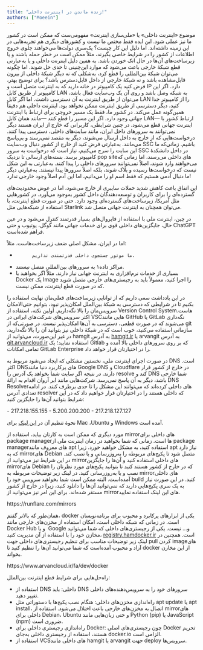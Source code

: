 ```yaml
---
title: "زنده ماندن در اینترنت داخلی!"
authors: ["Moeein"]
---
```

موضوع «اینترنت داخلی» یا «ملی‌سازی اینترنت» مفهومی‌ست که ممکن است در کشور ما نیز عملی شود. این ایده فقط مختص ما نیست و کشورهای دیگری هم تجربه‌هایی در این زمینه داشته‌اند. اما دلیل این کار چیست؟
یک‌سری دولت‌ها می‌خواهند جلوی خروج اطلاعات از کشور را در شرایط خاصی بگیرند، مثلاً ممکن است در خطر حمله باشند و یا زیرساخت‌های آن‌ها در حال اتک خوردن باشد. به همین دلیل اینترنت داخلی و یا به‌عبارتی قطع شبکۀ خارجی باعث می‌شود که موارد این‌چنینی تا حدی حل شوند. اما چگونه می‌توان شبکۀ بین‌المللی را قطع کرد، به‌شکلی که نه دیگر شبکۀ داخلی از بیرون قابل‌مشاهده باشد و نه شبکۀ خارجی از داخل قابل‌دسترس باشد؟
برای توضیح بهتر، فرض کنید یک کامپیوتر در خانه دارید که به اینترنت متصل است و IP دارد. اگر این کامپیوتر از طریق کابل LAN به شبکه وصل باشد و روی آن یک وب‌سایت فعال باشد، می‌توان از طریق اینترنت به آن دسترسی داشت. اما اگر کابل LAN را از کامپیوتر جدا کنید، دیگر دسترسی از طریق اینترنت ممکن نخواهد بود. اینترنت داخلی هم دقیقاً همین‌گونه عمل می‌کند.
در کشور ما، فقط یک مسیر خروجی برای ارتباط با اینترنت جهانی وجود دارد. اگر این مسیر را قطع کنند —مانند همان کابل LAN— ارتباط کشور با اینترنت جهانی قطع می‌شود. در چنین شرایطی، کاربرانی که خارج از ایران هستند دیگر نمی‌توانند به سرورهای داخل ایران، مانند سایت‌های داخلی، دسترسی پیدا کنند. درخواست‌هایی که از خارج به داخل ارسال می‌شوند، دیگر به مقصد نمی‌رسند و بی‌پاسخ می‌مانند. به‌عبارتی فرض کنید از خارج از کشور دنبال وب‌سایت SSC باشیم. زمانی‌که ما این سایت را سرچ می‌کنیم، نیاز است که درخواست به سرور SSC در داخل دانشکدهٔ کامپیوتر برسد. بسته‌های ارسالی تا نزدیک pop siteهای داخلی می‌رسند، اما زمانی که می‌خواهند وارد شوند، اصلاً نمی‌توانند سرورهای داخلی را پیدا کنند. به‌عبارتی به این شکل نیست که درخواست‌ها رسیده و بلاک شوند، بلکه اصلاً سرورها پیدا نیستند. به‌عبارتی دیگر ما دنبال آدمی هستیم که فقط اسم او را می‌دانیم، اما این آدم اصلاً وجود خارجی ندارد!

این اتفاق باعث کاهش شدید حملات سایبری از خارج می‌شود، اما در عوض محدودیت‌های گسترده‌ای را برای کاربران و توسعه‌دهندگان داخل کشور به‌وجود می‌آورد. در کشورهایی مثل آمریکا، زیرساخت‌های گسترده‌ای وجود دارد. حتی در صورت قطع اینترنت، با استفاده از شبکه‌هایی مثل Starlink می‌توان همچنان به اینترنت جهانی متصل شد.

در چین، اینترنت ملی با استفاده از فایروال‌های بسیار قدرتمند کنترل می‌شود و در عین حال، جایگزین‌های داخلی قوی برای خدمات جهانی مانند گوگل، یوتیوب و حتی ChatGPT فراهم شده‌است.

اما در ایران، مشکل اصلی ضعف زیرساخت‌هاست. مثلاً:
-           ما موتور جستجوی داخلی قدرتمندی نداریم.
- مراکز داده۱ به سرورهای بین‌المللی متصل نیستند.
- بسیاری از خدمات نرم‌افزاری به اینترنت جهانی نیاز دارند. مثلاً اگر بخواهید با Docker یک Image را اجرا کنید، معمولاً باید به رجیستری‌های خارجی متصل شوید که در صورت قطع اینترنت، ممکن نیست.

در این یادداشت سعی داریم که از توانایی زیرساخت‌های فعلی‌مان نهایت استفاده را بکنیم تا در شرایطی که دسترسی به شبکۀ بین‌الملل امکان‌پذیر نبود، بتوانیم حتی‌الامکان سرویس‌مان را بالا نگه‌داریم.
اولین نکته، استفاده از Version Control Systemهاست. اکثر سرویس‌های شرکت‌های ایرانی در VSCهایی مانند GitHub یا GitLab نگه‌داری می‌‌شوند که در صورت قطعی، دسترسی به آن‌ها امکان‌پذیر نیست. در صورتی‌که از git سازمانی استفاده می‌کنید، خوب است که در شبکۀ داخلی نیز بتوانید آن را بالا نگه‌دارید، در غیر این‌صورت، می‌توانید از hamgit به آدرس [hamgit.ir](hamgit.ir) یا arvangit به آدرس [git.arvancloud.ir](git.arvancloud.ir) استفاده نمایید؛ یک Gitlab که بر روی سرورهای داخلی بالا آمده و تمامی امکانات GitLab Enterprise را در اختیارتان قرار خواهد داد.

در صورت اجرای اینترنت ملی، نخستین مشکلی که ایجاد می‌شود مربوط به DNS است. اکثر DNSهای پرکاربرد دنیا مانند Google DNS و Cloudflare در خارج از کشور قرار دارند. در نتیجه اگر سایت شما بخواهد یک آدرس را resolve کند و DNS شما خارجی باشد، دیگر به آن پاسخ نمی‌رسد. شرکت‌هایی مانند ابر آروان اقدام به ارائهٔ DNS Resolverهای داخلی کرده‌اند که می‌توانند این مشکل را تا حدی برطرف کنند. در ادامه تعدادی آدرس resolver که داخلی هستند را در اختیارتان قرار خواهیم داد که در این شرایط بتوانید آن‌ها را جایگزین کنید:

<div dir={"ltr"}>
    - 217.218.155.155
    - 5.200.200.200
    - 217.218.127.127
</div>

نحوۀ تنظیم آن در
[این لینک](https://medium.com/@ajonesb/resolving-sudden-dns-issues-on-ubuntu-a-step-by-step-guide-1f9ab1c27a32)
برای Mac ،Ubuntu و Windows آمده است.

مورد دیگری که ممکن است به کارتان بیاید، استفاده از mirrorهای داخلی برای package managerها است. زمانی که شما بخواهید در زمان اینترنت ملی از package managerهای معروف مانند apt استفاده کنید، به مشکل خواهید خورد. زیرا apt نیاز دارد که به mirrorهای Debian متصل شود تا پکیج‌های مربوطه را به‌روز‌رسانی و یا نصب کند. در این شرایط نیز می‌توانید از mirrorهای داخلی استفاده کنید و آن‌ها را جایگزین mirrorهای Debian که در خارج از کشور هستند کنید تا بتوانید پکیج‌های مورد نظرتان را نصب و یا به‌روز‌رسانی کنید. در لینک زیر توضیحات مربوطه به mirrorهای  داخلی آمده‌است. البته ممکن است شما بخواهید سرویس خود را build کنید. در این صورت نیاز به یک سری پکیج‌هایی دارید که نمی‌توانید آن‌ها را دانلود کنید، زیرا در خارج از کشور مستقر شده‌اند. برای این امر نیز می‌توانید از mirrorهای این لینک استفاده نمایید.


<div style={{textAlign: "center", margin: "0 0", fontSize: "1.1em"}}>
    https://runflare.com/mirrors
</div>

همان‌طور که بالاتر گفتم، docker یکی از ابزارهای پرکابرد و محبوب برای برنامه‌نویسان است. در زمانی که شبکه داخلی است، امکان استفاده از مخزن‌های خارجی مانند Docker Hub و یا  Google و... نیست. یکی از رجیستری‌های داخلی که شما می‌توانید مخازن خود را با استفاده از آن مدیریت کنید، [registry.hamdocker.ir](registry.hamdocker.ir) است. همچنین در لینک زیر توضیحات مناسب برای تنظیم رجیستری‌های داخلی جهت pull کردن imageهای آزاد و محبوب آمده‌است که شما می‌توانید آن‌ها را تنظیم کنید تا docker از این مخازن بخواند.
<div style={{textAlign: "center", margin: "0 0", fontSize: "1.1em"}}>
    https://www.arvancloud.ir/fa/dev/docker
</div>

راه‌حل‌هایی برای شرایط قطع اینترنت بین‌الملل:

- استفاده از DNS داخلی: باید DNS سرورهای خود را به سرویس‌دهنده‌های داخلی تغییر دهید.
- راه‌اندازی مخزن‌های داخلی: هنگام نصب پکیج‌ها با دستوراتی مثل apt update یا apt install، اتصال به مخزن‌های خارجی باعث اختلال می‌شود. استفاده از mirrorهای داخلی برای Debian، Ubuntu و حتی زبان‌هایی مانند Python (pip) یا JavaScript (npm) ضروری است.
- راه‌اندازی رجیستری داخلی برای Docker: چون رجیستری‌های اصلی Docker تحریم هستند، استفاده از رجیستری داخلی به‌جای docker.io الزامی است.
- استفاده از VCSهای داخلی مانند hamgit یا arvangit جهت deploy سرویس‌ها.

